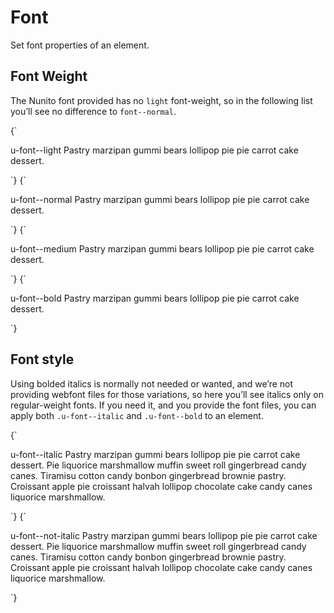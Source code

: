 
<Meta title="Utilities/Font" />

# Font

Set font properties of an element.

## Font Weight

The Nunito font provided has no `light` font-weight, so in the following list you’ll see no difference to `font--normal`.

<Canvas isColumn>
  <Story name="font--light">
    {`
      <p class="u-bg--background u-font--light"><span class="u-fg--brand-2">u-font--light</span> Pastry marzipan gummi bears lollipop pie pie carrot cake dessert.</p>
    `}
  </Story>
  <Story name="font--normal">
    {`
      <p class="u-bg--background u-font--normal"><span class="u-fg--brand-2">u-font--normal</span> Pastry marzipan gummi bears lollipop pie pie carrot cake dessert.</p>
    `}
  </Story>
  <Story name="font--medium">
    {`
      <p class="u-bg--background u-font--medium"><span class="u-fg--brand-2">u-font--medium</span> Pastry marzipan gummi bears lollipop pie pie carrot cake dessert.</p>
    `}
  </Story>
  <Story name="font--bold">
    {`
      <p class="u-bg--background u-font--bold"><span class="u-fg--brand-2">u-font--bold</span> Pastry marzipan gummi bears lollipop pie pie carrot cake dessert.</p>
    `}
  </Story>
</Canvas>

## Font style

Using bolded italics is normally not needed or wanted, and we’re not providing webfont files for those variations, so here you’ll see italics only on regular-weight fonts. If you need it, and you provide the font files, you can apply both `.u-font--italic` and `.u-font--bold` to an element.

<Canvas isColumn>
  <Story name="font--italic">
    {`
      <p class="u-bg--background u-font--italic"><span class="u-fg--brand-2">u-font--italic</span> Pastry marzipan gummi bears lollipop pie pie carrot cake dessert. Pie liquorice marshmallow muffin sweet roll gingerbread candy canes. Tiramisu cotton candy bonbon gingerbread brownie pastry. Croissant apple pie croissant halvah lollipop chocolate cake candy canes liquorice marshmallow.</p>
    `}
  </Story>
  <Story name="font--not-italic">
    {`
      <p class="u-bg--background u-font--not-italic"><span class="u-fg--brand-2">u-font--not-italic</span> Pastry marzipan gummi bears lollipop pie pie carrot cake dessert. Pie liquorice marshmallow muffin sweet roll gingerbread candy canes. Tiramisu cotton candy bonbon gingerbread brownie pastry. Croissant apple pie croissant halvah lollipop chocolate cake candy canes liquorice marshmallow.</p>
    `}
  </Story>
</Canvas>
